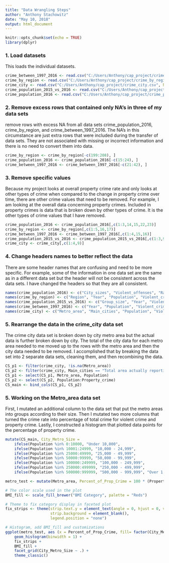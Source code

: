 ---
title: "Data Wrangling Steps"
author: "Anthony Stachowitz"
date: "May 10, 2018"
output: html_document
---

```{r setup, include=FALSE}
knitr::opts_chunk$set(echo = TRUE)
library(dplyr)
```

### 1. Load datasets

This loads the individual datasets.   
```{r}
crime_between_1997_2016 <- read.csv("C:/Users/Anthony/cap_project/crime_between_1997_2016.csv", header = TRUE, sep = ",")
crime_by_region <- read.csv("C:/Users/Anthony/cap_project/crime_by_region.csv", header = TRUE, sep = ",")
crime_city <- read.csv("C:/Users/Anthony/cap_project/crime_city.csv", header = TRUE, sep = ",")
crime_population_2015_vs_2016 <- read.csv("C:/Users/Anthony/cap_project/crime_population_2015_vs_2016.csv", header = TRUE, sep = ",")
crime_population_2016 <- read.csv("C:/Users/Anthony/cap_project/crime_population_2016.csv", header = TRUE, sep = ",")
```

### 2. Remove excess rows that contained only NA's in three of my data sets

remove rows with excess NA from all data sets crime_population_2016, crime_by_region, and crime_between_1997_2016. The NA's in this circumstance are just extra rows that were included during the transfer of data sets. They are not associated with missing or incorrect information and there is no need to convert them into data.
```{r}
crime_by_region <- crime_by_region[-c(199:208), ]
crime_population_2016 <- crime_population_2016[-c(15:24), ]
crime_between_1997_2016 <- crime_between_1997_2016[-c(21:42), ]
```

### 3. Remove specific values

Because my project looks at overall property crime rate and only looks at other types of crime when compared to the change in property crime over time, there are other crime values that need to be removed. For example, I am looking at the overall data concerning property crimes. Included in property crimes is data that is broken down by other types of crime. It is the other types of crime values that I have removed.
```{r}
crime_population_2016 <- crime_population_2016[,c(1:3,14,15,22,23)]
crime_by_region <- crime_by_region[,c(1:5,16,17)]
crime_between_1997_2016 <- crime_between_1997_2016[,c(1:4,15,16)]
crime_population_2015_vs_2016 <- crime_population_2015_vs_2016[,c(1:3,9,14,15)]
crime_city <- crime_city[,c(1:4,9)]
```

### 4. Change headers names to better reflect the data

There are some header names that are confusing and need to be more specific. For example, some of the information in one data set are the same as in a different data set but the header will not be consistent across the data sets. I have changed the headers so that they are all consistent.
```{r}
names(crime_population_2016) <- c("City_sizes", "Violent_offenses", "Rate_per_100,000", "Property_offenses", "Rate_per_100,000", "Total_number_areas", "Total_population")
names(crime_by_region) <- c("Region", "Year", "Population", "Violent_crime", "Rate_per_100,000", "Property_crime", "Rate_per_100,000")
names(crime_population_2015_vs_2016) <- c("Group_size", "Year", "Violent_crime", "Property_crime", "Number_of_groups", "2016_est_population")
names(crime_between_1997_2016) <- c("Year", "Population", "Violent_crime", "Rate_per_100,000", "Property_crime", "Rate_per_100,000")
names(crime_city) <- c("Metro_area", "Main_cities", "Population", "Violent_crime", "Property_crime")
```

### 5. Rearrange the data in the crime_city data set

The crime city data set is broken down by city metro area but the actual data is further broken down by city. The total of the city data for each metro area needed to me moved up to the rows with the metro area and then the city data needed to be removed. I accomplished that by breaking the data set into 2 separate data sets, cleaning them, and then recombining the data.

```{r}
CS_p1 <- filter(crime_city, !is.na(Metro_area))
CS_p2 <- filter(crime_city, Main_cities == "Total area actually reporting")
CS_p1 <- select(CS_p1, Metro_area, Population)
CS_p2 <- select(CS_p2, Population:Property_crime)
CS_main <- bind_cols(CS_p1, CS_p2)
```

### 5. Working on the Metro_area data set

First, I mutated an additional column to the data set that put the metro areas into groups according to their size. Then I mutated two more columns that turned the crime rate into percentage of total crime for violent crime and property crime. Lastly, I constructed a histogram that plotted data points for the percentage of property crime.

```{r}
mutate(CS_main, City_Metro_Size = 
	ifelse(Population %in% 0:10000, "Under 10,000",
	ifelse(Population %in% 10001:24999, "10,000 - 24,999",
	ifelse(Population %in% 25000:49999, "25,000 - 49,999",
	ifelse(Population %in% 50000:99999, "50,000 - 99,999",
	ifelse(Population %in% 100000:249999, "100,000 - 249,999",
	ifelse(Population %in% 250000:499999, "250,000 - 499,999",
	ifelse(Population %in% 500000:999999, "500,000 - 999,999", "Over 1,000,000"))))))))

metro_test <- mutate(Metro_area, Percent_of_Prop_Crime = 100 * (Property_crime / (Property_crime + Violent_crime)), Percent_of_Vio_Crime = 100 * (Violent_crime / (Property_crime + Violent_crime)))

# The color scale used in the plot
BMI_fill <- scale_fill_brewer("BMI Category", palette = "Reds")

# Theme to fix category display in faceted plot
fix_strips <- theme(strip.text.y = element_text(angle = 0, hjust = 0, vjust = 0.1, size = 14),
                    strip.background = element_blank(),
                    legend.position = "none")

# Histogram, add BMI_fill and customizations
ggplot(metro_test, aes (x = Percent_of_Prop_Crime, fill= factor(City_Metro_Size))) +
	geom_histogram(binwidth = 1) +
	fix_strips +
	BMI_fill +
	facet_grid(City_Metro_Size ~ .) +
	theme_classic()
```